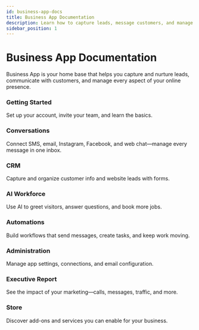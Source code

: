 ```yaml
---
id: business-app-docs
title: Business App Documentation
description: Learn how to capture leads, message customers, and manage your online presence with Business App.
sidebar_position: 1
---
```



# Business App Documentation

Business App is your home base that helps you capture and nurture leads, communicate with customers, and manage every aspect of your online presence.

<div className="row">
  <div className="col col--4">
    <Link className="card-link" to="./getting_started_with_business_app">
      <div className="card">
        <div className="card__header">
          <h3>Getting Started</h3>
        </div>
        <div className="card__body">
          <p>Set up your account, invite your team, and learn the basics.</p>
        </div>
      </div>
    </Link>
  </div>

  <div className="col col--4">
    <Link className="card-link" to="./conversations/conversations_overview">
      <div className="card">
        <div className="card__header">
          <h3>Conversations</h3>
        </div>
        <div className="card__body">
          <p>Connect SMS, email, Instagram, Facebook, and web chat—manage every message in one inbox.</p>
        </div>
      </div>
    </Link>
  </div>

  <div className="col col--4">
    <Link className="card-link" to="/crm">
      <div className="card">
        <div className="card__header">
          <h3>CRM</h3>
        </div>
        <div className="card__body">
          <p>Capture and organize customer info and website leads with forms.</p>
        </div>
      </div>
    </Link>
  </div>

  <div className="col col--4">
    <Link className="card-link" to="./ai/ai-workforce/ai_workforce_overview">
      <div className="card">
        <div className="card__header">
          <h3>AI Workforce</h3>
        </div>
        <div className="card__body">
          <p>Use AI to greet visitors, answer questions, and book more jobs.</p>
        </div>
      </div>
    </Link>
  </div>

  <div className="col col--4">
    <Link className="card-link" to="/automations">
      <div className="card">
        <div className="card__header">
          <h3>Automations</h3>
        </div>
        <div className="card__body">
          <p>Build workflows that send messages, create tasks, and keep work moving.</p>
        </div>
      </div>
    </Link>
  </div>

  <div className="col col--4">
    <Link className="card-link" to="./administration/index">
      <div className="card">
        <div className="card__header">
          <h3>Administration</h3>
        </div>
        <div className="card__body">
          <p>Manage app settings, connections, and email configuration.</p>
        </div>
      </div>
    </Link>
  </div>

  <div className="col col--4">
    <Link className="card-link" to="./executivereport/executive_report_overview">
      <div className="card">
        <div className="card__header">
          <h3>Executive Report</h3>
        </div>
        <div className="card__body">
          <p>See the impact of your marketing—calls, messages, traffic, and more.</p>
        </div>
      </div>
    </Link>
  </div>

  <div className="col col--4">
    <Link className="card-link" to="/store">
      <div className="card">
        <div className="card__header">
          <h3>Store</h3>
        </div>
        <div className="card__body">
          <p>Discover add-ons and services you can enable for your business.</p>
        </div>
      </div>
    </Link>
  </div>
</div>


